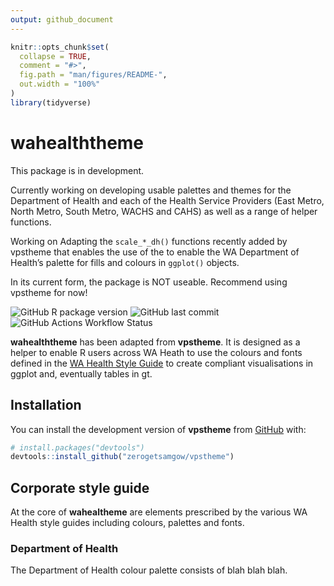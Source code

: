 ```yaml
---
output: github_document
---
```


<!-- README.md is generated from README.Rmd. Please edit that file -->

```r
knitr::opts_chunk$set(
  collapse = TRUE,
  comment = "#>",
  fig.path = "man/figures/README-",
  out.width = "100%"
)
library(tidyverse)
```

# wahealththeme

This package is in development.

Currently working on developing usable palettes and themes for the Department of Health and each of the Health Service Providers (East Metro, North Metro, South Metro, WACHS and CAHS) as well as a range of helper functions.

Working on Adapting the `scale_*_dh()` functions recently added by vpstheme that enables the use of the to enable the WA Department of Health's palette for fills and colours in `ggplot()` objects.

In its current form, the package is NOT useable. Recommend using vpstheme for now!

<!-- badges: start -->

![GitHub R package version](https://img.shields.io/github/r-package/v/alivaughan/wa_doh_theme) ![GitHub last commit](https://img.shields.io/github/last-commit/alivaughan/wa_doh_theme) ![GitHub Actions Workflow Status](https://img.shields.io/github/actions/workflow/status/alivaughan/wa_doh_theme/r.yml)

<!-- badges: end -->

**wahealththeme** has been adapted from **vpstheme**. It is designed as a helper to enable R users across WA Heath to use the colours and fonts defined in the [WA Health Style Guide](https://doh-healthpoint.hdwa.health.wa.gov.au/directory/OfficeOfTheDirectorGeneral/Communications/Documents/Style-Guide.pdf) to create compliant visualisations in ggplot and, eventually tables in gt.

## Installation

You can install the development version of **vpstheme** from [GitHub](https://github.com/) with:

``` r
# install.packages("devtools")
devtools::install_github("zerogetsamgow/vpstheme")
```

## Corporate style guide

At the core of **wahealtheme** are elements prescribed by the various WA Health style guides including colours, palettes and fonts.

### Department of Health

The Department of Health colour palette consists of blah blah blah.
